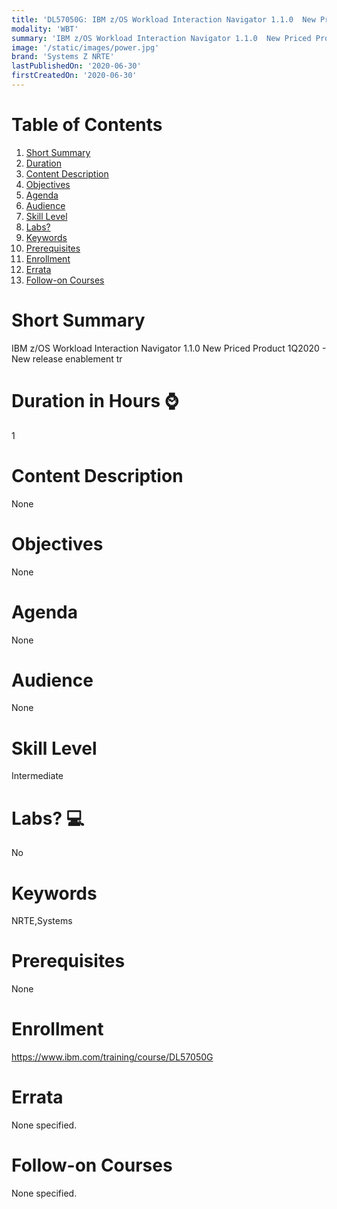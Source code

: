 ```yaml
---
title: 'DL57050G: IBM z/OS Workload Interaction Navigator 1.1.0  New Priced Product 1Q2020 - New release technical enablement'
modality: 'WBT'
summary: 'IBM z/OS Workload Interaction Navigator 1.1.0  New Priced Product 1Q2020 - New release enablement tr'
image: '/static/images/power.jpg'
brand: 'Systems Z NRTE'
lastPublishedOn: '2020-06-30'
firstCreatedOn: '2020-06-30'
---
```

# Table of Contents
1.  [Short Summary](#short-summary)
2.  [Duration](#duration-in-hours-)
3.  [Content Description](#content-description)
4.  [Objectives](#objectives)
5.  [Agenda](#agenda)
6.  [Audience](#audience)
7.  [Skill Level](#skill-level)
8.  [Labs?](#labs-)
9.  [Keywords](#keywords)
10. [Prerequisites](#prerequisites)
11. [Enrollment](#enrollment)
12. [Errata](#errata)
13. [Follow-on Courses](#follow-on-courses)

# Short Summary
IBM z/OS Workload Interaction Navigator 1.1.0  New Priced Product 1Q2020 - New release enablement tr

# Duration in Hours ⌚
1

# Content Description
None

# Objectives
None

# Agenda
None

# Audience
None

# Skill Level
Intermediate

# Labs? 💻
No

# Keywords
NRTE,Systems

# Prerequisites
None

# Enrollment
https://www.ibm.com/training/course/DL57050G

# Errata
None specified.

# Follow-on Courses
None specified.

